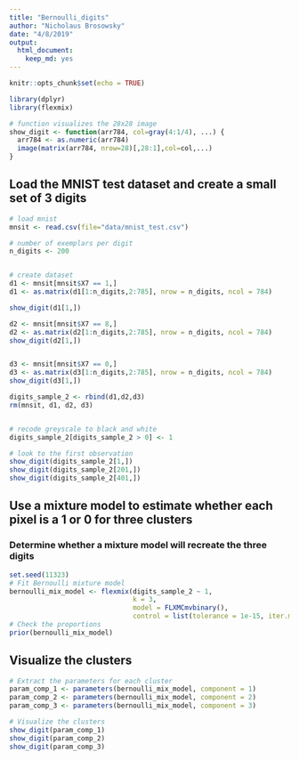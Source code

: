 ```yaml
---
title: "Bernoulli_digits"
author: "Nicholaus Brosowsky"
date: "4/8/2019"
output:
  html_document:
    keep_md: yes
---
```


```r
knitr::opts_chunk$set(echo = TRUE)

library(dplyr)
library(flexmix)

# function visualizes the 28x28 image
show_digit <- function(arr784, col=gray(4:1/4), ...) {
  arr784 <- as.numeric(arr784)
  image(matrix(arr784, nrow=28)[,28:1],col=col,...)
}
```

## Load the MNIST test dataset and create a small set of 3 digits

```r
# load mnist
mnsit <- read.csv(file="data/mnist_test.csv")

# number of exemplars per digit
n_digits <- 200 


# create dataset
d1 <- mnsit[mnsit$X7 == 1,]
d1 <- as.matrix(d1[1:n_digits,2:785], nrow = n_digits, ncol = 784)

show_digit(d1[1,])

d2 <- mnsit[mnsit$X7 == 8,]
d2 <- as.matrix(d2[1:n_digits,2:785], nrow = n_digits, ncol = 784)
show_digit(d2[1,])


d3 <- mnsit[mnsit$X7 == 0,]
d3 <- as.matrix(d3[1:n_digits,2:785], nrow = n_digits, ncol = 784)
show_digit(d3[1,])

digits_sample_2 <- rbind(d1,d2,d3)
rm(mnsit, d1, d2, d3)


# recode greyscale to black and white
digits_sample_2[digits_sample_2 > 0] <- 1

# look to the first observation
show_digit(digits_sample_2[1,])
show_digit(digits_sample_2[201,])
show_digit(digits_sample_2[401,])


```

## Use a mixture model to estimate whether each pixel is a 1 or 0 for three clusters

### Determine whether a mixture model will recreate the three digits

```r
set.seed(11323)
# Fit Bernoulli mixture model
bernoulli_mix_model <- flexmix(digits_sample_2 ~ 1,
                               k = 3,
                               model = FLXMCmvbinary(),
                               control = list(tolerance = 1e-15, iter.max = 1000))
# Check the proportions
prior(bernoulli_mix_model)
```

## Visualize the clusters

```r
# Extract the parameters for each cluster
param_comp_1 <- parameters(bernoulli_mix_model, component = 1)
param_comp_2 <- parameters(bernoulli_mix_model, component = 2)
param_comp_3 <- parameters(bernoulli_mix_model, component = 3)

# Visualize the clusters
show_digit(param_comp_1)
show_digit(param_comp_2)
show_digit(param_comp_3)

```
